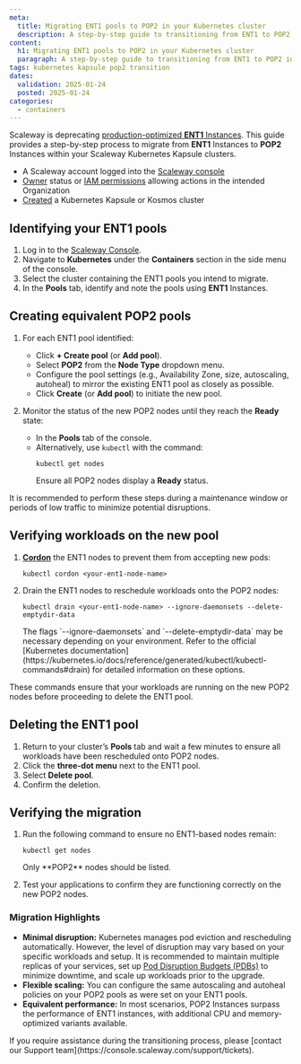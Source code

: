 ```yaml
---
meta:
  title: Migrating ENT1 pools to POP2 in your Kubernetes cluster
  description: A step-by-step guide to transitioning from ENT1 to POP2 instances in Scaleway's Kubernetes Kapsule clusters, ensuring minimal disruption and optimal performance.
content:
  h1: Migrating ENT1 pools to POP2 in your Kubernetes cluster
  paragraph: A step-by-step guide to transitioning from ENT1 to POP2 instances in Scaleway's Kubernetes Kapsule clusters, ensuring minimal disruption and optimal performance.
tags: kubernetes kapsule pop2 transition
dates:
  validation: 2025-01-24
  posted: 2025-01-24
categories:
  - containers
---
```


Scaleway is deprecating [production-optimized **ENT1** Instances](https://www.scaleway.com/en/docs/compute/instances/reference-content/production-optimized/). 
This guide provides a step-by-step process to migrate from **ENT1** Instances to **POP2** Instances within your Scaleway Kubernetes Kapsule clusters.

<Macro id="requirements" />

- A Scaleway account logged into the [Scaleway console](https://console.scaleway.com)
- [Owner](/iam/concepts/#owner) status or [IAM permissions](/iam/concepts/#permission) allowing actions in the intended Organization
- [Created](/kubernetes/how-to/create-cluster) a Kubernetes Kapsule or Kosmos cluster

## Identifying your ENT1 pools

1. Log in to the [Scaleway Console](https://console.scaleway.com).
2. Navigate to **Kubernetes** under the **Containers** section in the side menu of the console.
3. Select the cluster containing the ENT1 pools you intend to migrate.
4. In the **Pools** tab, identify and note the pools using **ENT1** Instances.

## Creating equivalent POP2 pools

1. For each ENT1 pool identified:
   - Click **+ Create pool** (or **Add pool**).
   - Select **POP2** from the **Node Type** dropdown menu.
   - Configure the pool settings (e.g., Availability Zone, size, autoscaling, autoheal) to mirror the existing ENT1 pool as closely as possible.
   - Click **Create** (or **Add pool**) to initiate the new pool.

2. Monitor the status of the new POP2 nodes until they reach the **Ready** state:
   - In the **Pools** tab of the console.
   - Alternatively, use `kubectl` with the command:
     ```
     kubectl get nodes
     ```
     Ensure all POP2 nodes display a **Ready** status.

<Messaget type="tip">
  It is recommended to perform these steps during a maintenance window or periods of low traffic to minimize potential disruptions.
</Message>

## Verifying workloads on the new pool

1. [**Cordon**](https://kubernetes.io/docs/reference/kubectl/generated/kubectl_cordon/) the ENT1 nodes to prevent them from accepting new pods:
   ```
   kubectl cordon <your-ent1-node-name>
   ```

2. Drain the ENT1 nodes to reschedule workloads onto the POP2 nodes:
   ```
   kubectl drain <your-ent1-node-name> --ignore-daemonsets --delete-emptydir-data
   ```
   <Message type="note">
     The flags `--ignore-daemonsets` and `--delete-emptydir-data` may be necessary depending on your environment. Refer to the official [Kubernetes documentation](https://kubernetes.io/docs/reference/generated/kubectl/kubectl-commands#drain) for detailed information on these options.
   </Message>

These commands ensure that your workloads are running on the new POP2 nodes before proceeding to delete the ENT1 pool.

## Deleting the ENT1 pool

1. Return to your cluster’s **Pools** tab and wait a few minutes to ensure all workloads have been rescheduled onto POP2 nodes.
2. Click the **three-dot menu** next to the ENT1 pool.
3. Select **Delete pool**.
4. Confirm the deletion.

## Verifying the migration

1. Run the following command to ensure no ENT1-based nodes remain:
   ```
   kubectl get nodes
   ```
   <Message type="note">
     Only **POP2** nodes should be listed.
   </Message>

2. Test your applications to confirm they are functioning correctly on the new POP2 nodes.

### Migration Highlights

- **Minimal disruption:** Kubernetes manages pod eviction and rescheduling automatically. However, the level of disruption may vary based on your specific workloads and setup. It is recommended to maintain multiple replicas of your services, set up [Pod Disruption Budgets (PDBs)](https://kubernetes.io/docs/tasks/run-application/configure-pdb/) to minimize downtime, and scale up workloads prior to the upgrade.
- **Flexible scaling:** You can configure the same autoscaling and autoheal policies on your POP2 pools as were set on your ENT1 pools.
- **Equivalent performance:** In most scenarios, POP2 Instances surpass the performance of ENT1 instances, with additional CPU and memory-optimized variants available.

<Message type="tip">
  If you require assistance during the transitioning process, please [contact our Support team](https://console.scaleway.com/support/tickets).
</Message>